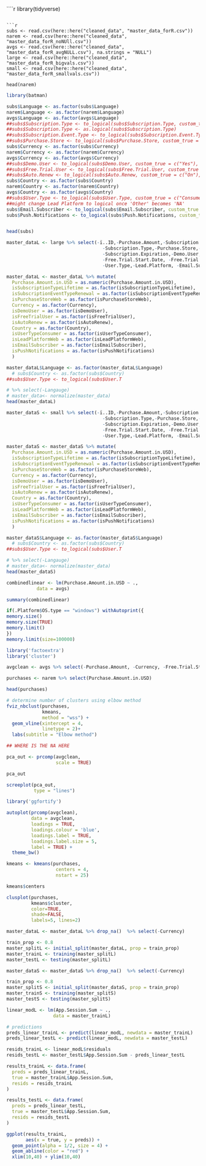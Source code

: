 ````r

library(tidyverse)

```

```r

subs <- read.csv(here::here("cleaned_data", "master_data_forR.csv"))
narem <- read.csv(here::here("cleaned_data", "master_data_forR_noNUll.csv"))
avgs <- read.csv(here::here("cleaned_data", "master_data_forR_avgNULL.csv"), na.strings = "NULL")
large <- read.csv(here::here("cleaned_data", "master_data_forR_bigvals.csv"))
small <- read.csv(here::here("cleaned_data", "master_data_forR_smallvals.csv"))

head(narem)

```

```r

library(batman)

subs$Language <- as.factor(subs$Language)
narem$Language <- as.factor(narem$Language)
avgs$Language <- as.factor(avgs$Language)
##subs$Subscription.Type <- to_logical(subs$Subscription.Type, custom_true = c("Lifetime"), custom_false = c("Limited"))
##subs$Subscription.Type <- as.logical(subs$Subscription.Type)
##subs$Subscription.Event.Type <- to_logical(subs$Subscription.Event.Type, custom_true = c("INITIAL_PURCHASE"), custom_false = c("RENEWAL"))
##subs$Purchase.Store <- to_logical(subs$Purchase.Store, custom_true = c("App"), custom_false = c("Web"))
subs$Currency <- as.factor(subs$Currency)
narem$Currency <- as.factor(narem$Currency)
avgs$Currency <- as.factor(avgs$Currency)
##subs$Demo.User <- to_logical(subs$Demo.User, custom_true = c("Yes"), custom_false = c("No"))
##subs$Free.Trial.User <- to_logical(subs$Free.Trial.User, custom_true = c("Yes"), custom_false = c("No"))
##subs$Auto.Renew <- to_logical(subs$Auto.Renew, custom_true = c("On"), custom_false = c("Off"))
subs$Country <- as.factor(subs$Country)
narem$Country <- as.factor(narem$Country)
avgs$Country <- as.factor(avgs$Country)
##subs$User.Type <- to_logical(subs$User.Type, custom_true = c("Consumer"), custom_false = c("Other"))
##might change Lead Platform to logical once 'Other' becomes 'NA'
subs$Email.Subscriber <- to_logical(subs$Email.Subscriber, custom_true = c("Yes"), custom_false = c("No"))
subs$Push.Notifications <- to_logical(subs$Push.Notifications, custom_true = c("Yes"), custom_false = c("No"))


head(subs)

```

```r

master_dataL <- large %>% select(-ï..ID,-Purchase.Amount,-Subscription.Event.Type,
                                   -Subscription.Type,-Purchase.Store,-Subscription.Start.Date,
                                   -Subscription.Expiration,-Demo.User,-Free.Trial.User,
                                   -Free.Trial.Start.Date, -Free.Trial.Expiration,-Auto.Renew,
                                   -User.Type,-Lead.Platform, -Email.Subscriber,-Push.Notifications)

master_dataL <- master_dataL %>% mutate(
  Purchase.Amount.in.USD = as.numeric(Purchase.Amount.in.USD),
  isSubscriptionTypeLifetime = as.factor(isSubscriptionTypeLifetime),
  isSubscriptionEventTypeRenewal = as.factor(isSubscriptionEventTypeRenewal),
  isPurchaseStoreWeb = as.factor(isPurchaseStoreWeb),
  Currency = as.factor(Currency),
  isDemoUser = as.factor(isDemoUser),
  isFreeTrialUser = as.factor(isFreeTrialUser),
  isAutoRenew = as.factor(isAutoRenew),
  Country = as.factor(Country),
  isUserTypeConsumer = as.factor(isUserTypeConsumer),
  isLeadPlatformWeb = as.factor(isLeadPlatformWeb),
  isEmailSubscriber = as.factor(isEmailSubscriber),
  isPushNotifications = as.factor(isPushNotifications)
  ) 

master_dataL$Language <- as.factor(master_dataL$Language) 
  # subs$Country <- as.factor(subs$Country)
##subs$User.Type <- to_logical(subs$User.T

# %>% select(-Langauge)
# master_data<- normalize(master_data)
head(master_dataL)

```

```r

master_dataS <- small %>% select(-ï..ID,-Purchase.Amount,-Subscription.Event.Type,
                                   -Subscription.Type,-Purchase.Store,-Subscription.Start.Date,
                                   -Subscription.Expiration,-Demo.User,-Free.Trial.User,
                                   -Free.Trial.Start.Date, -Free.Trial.Expiration,-Auto.Renew,
                                   -User.Type,-Lead.Platform, -Email.Subscriber,-Push.Notifications)

master_dataS <- master_dataS %>% mutate(
  Purchase.Amount.in.USD = as.numeric(Purchase.Amount.in.USD),
  isSubscriptionTypeLifetime = as.factor(isSubscriptionTypeLifetime),
  isSubscriptionEventTypeRenewal = as.factor(isSubscriptionEventTypeRenewal),
  isPurchaseStoreWeb = as.factor(isPurchaseStoreWeb),
  Currency = as.factor(Currency),
  isDemoUser = as.factor(isDemoUser),
  isFreeTrialUser = as.factor(isFreeTrialUser),
  isAutoRenew = as.factor(isAutoRenew),
  Country = as.factor(Country),
  isUserTypeConsumer = as.factor(isUserTypeConsumer),
  isLeadPlatformWeb = as.factor(isLeadPlatformWeb),
  isEmailSubscriber = as.factor(isEmailSubscriber),
  isPushNotifications = as.factor(isPushNotifications)
  ) 

master_dataS$Language <- as.factor(master_dataS$Language) 
  # subs$Country <- as.factor(subs$Country)
##subs$User.Type <- to_logical(subs$User.T

# %>% select(-Langauge)
# master_data<- normalize(master_data)
head(master_dataS)

```

```r

combinedlinear <- lm(Purchase.Amount.in.USD ~ .,
           data = avgs)

summary(combinedlinear)

```

```r

if(.Platform$OS.type == "windows") withAutoprint({
memory.size()
memory.size(TRUE)
memory.limit()
})
memory.limit(size=100000)

library('factoextra')
library('cluster')

avgclean <- avgs %>% select(-Purchase.Amount, -Currency, -Free.Trial.Start.Date, -Free.Trial.Expiration, -Open.Count, -Send.Count, -Click.Count, -Unique.Open.Count, -Unique.Click.Count, -Subscription.Start.Date, -Subscription.Expiration, -Demo.User, -Free.Trial.User, -Auto.Renew, -User.Type, -Lead.Platform, -Email.Subscriber, -Push.Notifications, -isLeadPlatformWeb, -isEmailSubscriber, -isPushNotifications, -isUserTypeConsumer, -isAutoRenew, -isFreeTrialUser, -isDemoUser, -isPurchaseStoreWeb, -isSubscriptionEventTypeRenewal, -isSubscriptionTypeLifetime, -Language, -Subscription.Type, -Subscription.Event.Type, -Purchase.Store, -Country)

purchases <- narem %>% select(Purchase.Amount.in.USD)

head(purchases)

# determine number of clusters using elbow method
fviz_nbclust(purchases, 
             kmeans, 
             method = "wss") +
  geom_vline(xintercept = 4, 
             linetype = 2)+
  labs(subtitle = "Elbow method")

## WHERE IS THE NA HERE

```

```r

pca_out <- prcomp(avgclean, 
                  scale = TRUE)

pca_out

screeplot(pca_out, 
          type = "lines")

library('ggfortify')

autoplot(prcomp(avgclean), 
         data = avgclean, 
         loadings = TRUE, 
         loadings.colour = 'blue',
         loadings.label = TRUE, 
         loadings.label.size = 5, 
         label = TRUE) + 
  theme_bw() 

```

```r

kmeans <- kmeans(purchases, 
                  centers = 4, 
                  nstart = 25)

kmeans$centers

clusplot(purchases, 
         kmeans$cluster, 
         color=TRUE, 
         shade=FALSE,
         labels=5, lines=2)

```

```r

master_dataL <- master_dataL %>% drop_na()  %>% select(-Currency)

train_prop <- 0.8
master_splitL <- initial_split(master_dataL, prop = train_prop)
master_trainL <- training(master_splitL)
master_testL <- testing(master_splitL)

master_dataS <- master_dataS %>% drop_na()  %>% select(-Currency)

train_prop <- 0.8
master_splitS <- initial_split(master_dataS, prop = train_prop)
master_trainS <- training(master_splitS)
master_testS <- testing(master_splitS)

```

```r

linear_modL <- lm(App.Session.Sum ~ .,
                 data = master_trainL)

# predictions
preds_linear_trainL <- predict(linear_modL, newdata = master_trainL)
preds_linear_testL <- predict(linear_modL, newdata = master_testL)

resids_trainL <- linear_modL$residuals
resids_testL <- master_testL$App.Session.Sum - preds_linear_testL

results_trainL <- data.frame(
  preds = preds_linear_trainL,
  true = master_trainL$App.Session.Sum, 
  resids = resids_trainL
)

results_testL <- data.frame(
  preds = preds_linear_testL,
  true = master_testL$App.Session.Sum, 
  resids = resids_testL
)

ggplot(results_trainL, 
       aes(x = true, y = preds)) +
  geom_point(alpha = 1/2, size = 4) +
  geom_abline(color = "red") +
  xlim(10,40) + ylim(10,40)

```